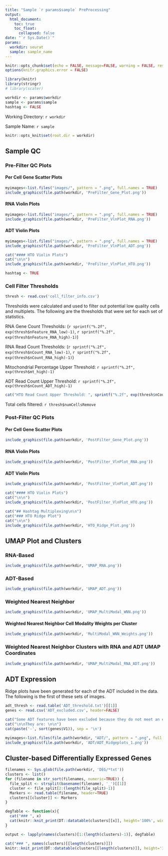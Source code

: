 ```yaml
---
title: "Sample `r params$sample` PreProcessing"
output: 
  html_document:
    toc: true
    toc_float: 
      collapsed: false
date: "`r Sys.Date()`"
params: 
  workdir: seurat
  sample: sample_name
---
```


```r
knitr::opts_chunk$set(echo = FALSE, message=FALSE, warning = FALSE, results='asis')
options(knitr.graphics.error = FALSE)
```

```r
library(knitr)
library(stringr)
# library(scater)
```

```r
workdir <- params$workdir
sample <- params$sample
hashtag <- FALSE
```

Working Directory: `r workdir`

Sample Name: `r sample`


```r
knitr::opts_knit$set(root.dir = workdir)
```

## Sample QC

### Pre-Filter QC Plots {.tabset}

#### Per Cell Gene Scatter Plots 

```r
myimages<-list.files("images/", pattern = ".png", full.names = TRUE)
include_graphics(file.path(workdir, 'PreFilter_Gene_Plot.png'))
```

#### RNA Violin Plots
```r
myimages<-list.files("images/", pattern = ".png", full.names = TRUE)
include_graphics(file.path(workdir, 'PreFilter_VlnPlot_RNA.png'))
```

#### ADT Violin Plots
```r
myimages<-list.files("images/", pattern = ".png", full.names = TRUE)
include_graphics(file.path(workdir, 'PreFilter_VlnPlot_ADT.png'))
```

```r
cat("#### HTO Violin Plots")
cat("\n\n")
include_graphics(file.path(workdir, 'PreFilter_VlnPlot_HTO.png'))

hashtag <- TRUE
```


### Cell Filter Thresholds
```r
thresh <- read.csv('cell_filter_info.csv')
```
Thresholds were calculated and used to filter out potential low quality cells and multiplets. The following are the thresholds that were set for each set of statistics.

RNA Gene Count Thresholds: (`r sprintf("%.2f", exp(thresh$nFeature_RNA_low)-1)`, `r sprintf("%.2f",  exp(thresh$nFeature_RNA_high)-1)`)

RNA Read Count Thresholds: (`r sprintf("%.2f", exp(thresh$nCount_RNA_low)-1)`, `r sprintf("%.2f", exp(thresh$nCount_RNA_high)-1)`)

Mitochondrial Percentage Upper Threshold: `r sprintf("%.2f", exp(thresh$mt_high)-1)`

ADT Read Count Upper Threshold: `r sprintf("%.2f", exp(thresh$nCount_ADT_high)-1)`

```r
cat("HTO Read Count Upper Threshold: ", sprintf("%.2f", exp(thresh$nCount_HTO_high)-1))
```

Total cells filtered: `r thresh$numCellsRemove`


### Post-Filter QC Plots {.tabset}

#### Per Cell Gene Scatter Plots 

```r
include_graphics(file.path(workdir, 'PostFilter_Gene_Plot.png'))
```

#### RNA Violin Plots
```r
include_graphics(file.path(workdir, 'PostFilter_VlnPlot_RNA.png'))
```

#### ADT Violin Plots
```r
include_graphics(file.path(workdir, 'PostFilter_VlnPlot_ADT.png'))
```

```r
cat("#### HTO Violin Plots")
cat("\n\n")
include_graphics(file.path(workdir, 'PostFilter_VlnPlot_HTO.png'))

```


```r
cat("## Hashtag Multiplexing\n\n")
cat("### HTO Ridge Plot")
cat("\n\n")
include_graphics(file.path(workdir, 'HTO_Ridge_Plot.png'))
```

## UMAP Plot and Clusters {.tabset}

### RNA-Based 
```r
include_graphics(file.path(workdir, 'UMAP_RNA.png'))
```

### ADT-Based
```r
include_graphics(file.path(workdir, 'UMAP_ADT.png'))
```

### Weighted Nearest Neighbor
```r
include_graphics(file.path(workdir, 'UMAP_MultiModal_WNN.png'))
```

#### Weighted Nearest Neighbor Cell Modality Weights per Cluster
```r
include_graphics(file.path(workdir, 'MultiModal_WNN_Weights.png'))
```

### Weighted Nearest Neighbor Clusters with RNA and ADT UMAP Coordinates
```r
include_graphics(file.path(workdir, 'UMAP_MultiModal_RNA_ADT.png'))
```

## ADT Expression 
Ridge plots have been generated for each of the ADT included in the data. The following is the first of these sets of images.

```r

adt_thresh <- read.table('ADT_threshold.txt')[[1]]
genes <- read.csv('ADT_excluded.csv', header=FALSE)

cat("Some ADT features have been excluded because they do not meet an expression threshold of ", adt_thresh, ".")
cat("\n\nThey are: \n\n")
cat(paste('-', sort(genes$V1)), sep = '\n')
```

```r
myimages<-list.files(file.path(workdir, "ADT/", pattern = ".png", full.names = TRUE))
include_graphics(file.path(workdir, 'ADT/ADT_Ridgeplots_1.png'))
```

## Cluster-based Differentially Expressed Genes {.tabset}
```r
filenames <- Sys.glob(file.path(workdir, 'DEG/*txt'))
clusters <- list()
for (filename in str_sort(filenames, numeric=TRUE)) {
  file_split <- strsplit(basename(filename), '_')[[1]]
  cluster <- file_split[2:(length(file_split)-1)]
  Markers <- read.table(filename, header=TRUE)
  clusters[[cluster]] <- Markers
}

degTable <- function(x){
  cat("### ", x)
  cat(knitr::knit_print(DT::datatable(clusters[[x]], height='100%', width='100%')))
}

output <- lapply(names(clusters)[1:(length(clusters)-1)], degTable)

cat("### ", names(clusters)[[length(clusters)]])
knitr::knit_print(DT::datatable(clusters[[length(clusters)]], height='100%', width='100%'))

```

